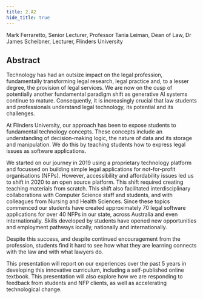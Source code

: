 ```yaml
---
title: 2.A2
hide_title: true
---
```


<AbstractHeader sKey='id2_A2'>
    Mark Ferraretto, Senior Lecturer, Professor Tania Leiman, Dean of Law, Dr James Scheibner, Lecturer, Flinders University
</AbstractHeader>

## Abstract
Technology has had an outsize impact on the legal profession, fundamentally transforming legal
research, legal practice and, to a lesser degree, the provision of legal services. We are now on the
cusp of potentially another fundamental paradigm shift as generative AI systems continue to
mature. Consequently, it is increasingly crucial that law students and professionals understand legal
technology, its potential and its challenges.

At Flinders University, our approach has been to expose students to fundamental technology
concepts. These concepts include an understanding of decision-making logic, the nature of data and
its storage and manipulation. We do this by teaching students how to express legal issues as
software applications.

We started on our journey in 2019 using a proprietary technology platform and focussed on building
simple legal applications for not-for-profit organisations (NFPs). However, accessibility and
affordability issues led us to shift in 2020 to an open source platform. This shift required creating
teaching materials from scratch. This shift also facilitated interdisciplinary collaborations with
Computer Science staff and students, and with colleagues from Nursing and Health Sciences. Since
these topics commenced our students have created approximately 70 legal software applications for
over 40 NFPs in our state, across Australia and even internationally. Skills developed by students
have opened new opportunities and employment pathways locally, nationally and internationally.

Despite this success, and despite continued encouragement from the profession, students find it
hard to see how what they are learning connects with the law and with what lawyers do.

This presentation will report on our experiences over the past 5 years in developing this innovative
curriculum, including a self-published online textbook. This presentation will also explore how we
are responding to feedback from students and NFP clients, as well as accelerating technological
change.
